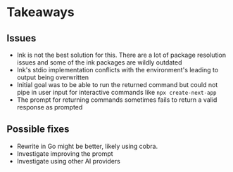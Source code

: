 # Takeaways

## Issues
- Ink is not the best solution for this. There are a lot of package resolution issues
and some of the ink packages are wildly outdated
- Ink's stdio implementation conflicts with the environment's leading to output being
overwritten
- Initial goal was to be able to run the returned command but could not pipe in user
input for interactive commands like ```npx create-next-app```
- The prompt for returning commands sometimes fails to return a valid response as prompted

## Possible fixes
- Rewrite in Go might be better, likely using cobra.
- Investigate improving the prompt
- Investigate using other AI providers
